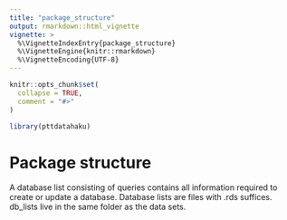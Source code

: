 ```yaml
---
title: "package_structure"
output: rmarkdown::html_vignette
vignette: >
  %\VignetteIndexEntry{package_structure}
  %\VignetteEngine{knitr::rmarkdown}
  %\VignetteEncoding{UTF-8}
---
```


```r
knitr::opts_chunk$set(
  collapse = TRUE,
  comment = "#>"
)
```

```r
library(pttdatahaku)
```

# Package structure

A database list consisting of queries contains all information required to create or update a database. Database lists are files with .rds suffices.
db_lists live in the same folder as the data sets.

